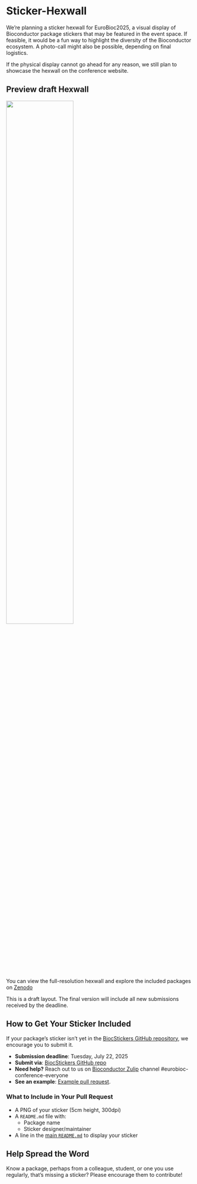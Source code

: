 # Sticker-Hexwall

We’re planning a sticker hexwall for EuroBioc2025, a visual display of Bioconductor package stickers that may be featured in the event space. If feasible, it would be a fun way to highlight the diversity of the Bioconductor ecosystem. A photo-call might also be possible, depending on final logistics.

If the physical display cannot go ahead for any reason, we still plan to showcase the hexwall on the conference website.

## Preview draft Hexwall
![](../images/biochexwall-247-stickers-273-hex.png){fig-alt="Draft layout of the Bioconductor sticker hexwall" fig-align="center" width=60% }

You can view the full-resolution hexwall and explore the included packages on [Zenodo](https://zenodo.org/records/15880369)

This is a draft layout. The final version will include all new submissions received by the deadline.

## How to Get Your Sticker Included
If your package’s sticker isn’t yet in the [BiocStickers GitHub repository]( https://github.com/Bioconductor/BiocStickers), we encourage you to submit it.

- **Submission deadline**: Tuesday, July 22, 2025
- **Submit via**: [BiocStickers GitHub repo](https://github.com/Bioconductor/BiocStickers)
- **Need help?** Reach out to us on [Bioconductor Zulip](https://chat.bioconductor.org) channel #eurobioc-conference-everyone
- **See an example**: [Example pull request](https://github.com/Bioconductor/BiocStickers/pull/210).

### What to Include in Your Pull Request
- A PNG of your sticker (5cm height, 300dpi)\
- A `README.md` file with:\
    - Package name\
    - Sticker designer/maintainer\
- A line in the [main `README.md`](https://github.com/Bioconductor/BiocStickers/blob/devel/README.md) to display your sticker

## Help Spread the Word
Know a package, perhaps from a colleague, student, or one you use regularly, that’s missing a sticker? Please encourage them to contribute!
